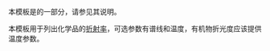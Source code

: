 {{Documentation subpage}}
本模板是{{tl|Chembox}}的一部分，请参见其说明。

本模板用于列出化学品的[[折射率]]，可选参数有谱线和温度，有机物折光度应该提供温度参数。

<includeonly>
[[Category:化学信息框模板|{{PAGENAME}}]]
</includeonly>